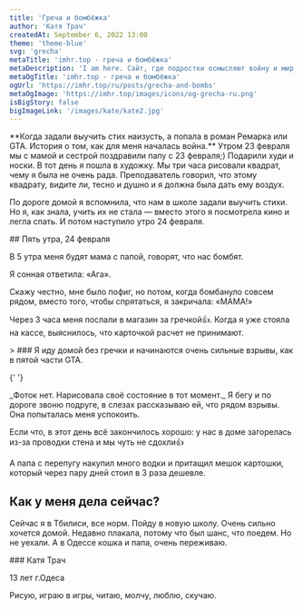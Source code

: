 ```yaml
---
title: 'Греча и бомбёжка'
author: 'Катя Трач'
createdAt: September 6, 2022 13:00
theme: 'theme-blue'
svg: 'grecha'
metaTitle: 'imhr.top - греча и бомбёжка'
metaDescription: 'I am here. Сайт, где подростки осмысляют войну и мир.'
metaOgTitle: 'imhr.top - греча и бомбёжка'
ogUrl: 'https://imhr.top/ru/posts/grecha-and-bombs'
metaOgImage: 'https://imhr.top/images/icons/og-grecha-ru.png'
isBigStory: false
bigImageLink: '/images/kate/kate2.jpg'
---
```


<Heading img="/images/kate/kate.jpg" photoLeft />

<Medium>
  **Когда задали выучить стих наизусть, а попала в роман Ремарка или GTA.
  История о том, как для меня началась война.**
</Medium>

<HorizontalPhoto src="/images/kate/kate-sasha.jpg" photoDescription='Мы с сестрой'>
  Утром 23 февраля мы с мамой и сестрой поздравили папу с 23 февраля;) Подарили худи и носки. В тот день я пошла в художку. Мы три часа рисовали квадрат, чему я была не очень рада. Преподаватель говорил, что этому квадрату, видите ли, тесно и душно и я должна была дать ему воздух.

По дороге домой я вспомнила, что нам в школе задали выучить стихи. Но я, как знала, учить их не стала — вместо этого я посмотрела кино и легла спать. И потом наступило утро 24 февраля.

</HorizontalPhoto>

<Medium>
  ## Пять утра, 24 февраля

В 5 утра меня будят мама с папой, говорят, что нас бомбят.

Я сонная ответила: «Ага».

Скажу честно, мне было пофиг, но потом, когда бомбануло совсем рядом, вместо того, чтобы спрятаться, я закричала: «МАМА!»

Через 3 часа меня послали в магазин за гречкой👍. Когда я уже стояла на кассе, выяснилось, что карточкой расчет не принимают.

</Medium>

<Large>
  > ### Я иду домой без гречки и начинаются очень сильные взрывы, как в пятой части GTA.

{' '}

<PhotoAndText src="/images/kate/illustration.svg">
  _Фоток нет. Нарисовала своё состояние в тот момент._
</PhotoAndText>

</Large>

<Medium>
  Я бегу и по дороге звоню подруге, в слезах рассказываю ей, что рядом взрывы. Она попыталась меня успокоить.

Если что, в этот день всё закончилось хорошо: у нас в доме загорелась из-за проводки стена и мы чуть не сдохли👍

А папа с перепугу накупил много водки и притащил мешок картошки, который через пару дней стоил в 3 раза дешевле.

## Как у меня дела сейчас?

Сейчас я в Тбилиси, все норм. Пойду в новую школу. Очень сильно хочется домой. Недавно плакала, потому что был шанс, что поедем. Но не уехали. А в Одессе кошка и папа, очень переживаю.

</Medium>

<AuthorCard src='/images/kate/kate2.jpg'>
  ### Катя Трач

13 лет г.Одеса

Рисую, играю в игры, читаю, молчу, люблю, скучаю.

</AuthorCard>
